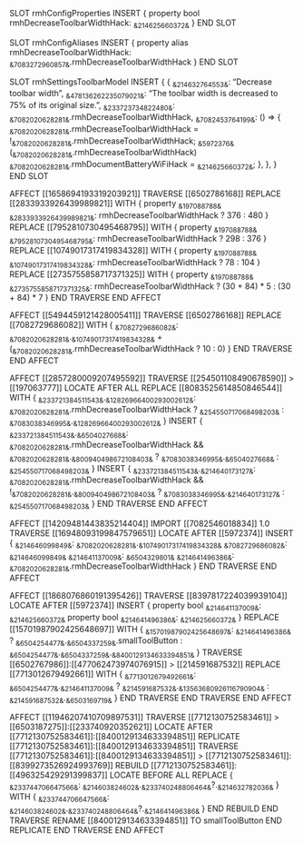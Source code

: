 SLOT rmhConfigProperties
    INSERT {
        property bool rmhDecreaseToolbarWidthHack: ~&214625660372&~
    }
END SLOT

SLOT rmhConfigAliases
    INSERT {
        property alias rmhDecreaseToolbarWidthHack: ~&7083272960857&~.rmhDecreaseToolbarWidthHack
    }
END SLOT

SLOT rmhSettingsToolbarModel
    INSERT {
        {
            ~&214632764553&~: "Decrease toolbar width",
            ~&478136262235079021&~: "The toolbar width is decreased to 75% of its original size.",
            ~&233723734822480&~: ~&7082020628281&~.rmhDecreaseToolbarWidthHack,
            ~&7082453764199&~: () => {
                ~&7082020628281&~.rmhDecreaseToolbarWidthHack = !~&7082020628281&~.rmhDecreaseToolbarWidthHack;
                ~&5972376&~(~&7082020628281&~.rmhDecreaseToolbarWidthHack) ~&7082020628281&~.rmhDocumentBatteryWiFiHack = ~&214625660372&~;
            },
        },
    }
END SLOT

AFFECT [[1658694193319203921]]
    TRAVERSE [[6502786168]]
        REPLACE [[2833933926439989821]] WITH { property ~&197088788&~ ~&2833933926439989821&~: rmhDecreaseToolbarWidthHack ? 376 : 480 }
        REPLACE [[7952810730495468795]] WITH { property ~&197088788&~ ~&7952810730495468795&~: rmhDecreaseToolbarWidthHack ? 298 : 376 }
        REPLACE [[10749017317419834328]] WITH { property ~&197088788&~ ~&10749017317419834328&~: rmhDecreaseToolbarWidthHack ? 78 : 104 }
        REPLACE [[2735755858717371325]] WITH { property ~&197088788&~ ~&2735755858717371325&~: rmhDecreaseToolbarWidthHack ? (30 + 84) * 5 : (30 + 84) * 7 }
    END TRAVERSE
END AFFECT

AFFECT [[5494459121428005411]] 
    TRAVERSE [[6502786168]]
        REPLACE [[7082729686082]] WITH { ~&7082729686082&~: ~&7082020628281&~.~&10749017317419834328&~ + (~&7082020628281&~.rmhDecreaseToolbarWidthHack ? 10 : 0) }
    END TRAVERSE
END AFFECT

AFFECT [[2857280009207495592]]
    TRAVERSE [[254501108490678590]] > [[197063777]]
        LOCATE AFTER ALL
        REPLACE [[8083525614850846544]] WITH { ~&233721384511543&~.~&12826966400293002612&~: ~&7082020628281&~.rmhDecreaseToolbarWidthHack ? ~&254550717068498203&~ : ~&7083038346995&~.~&12826966400293002612&~ }
        INSERT { ~&233721384511543&~.~&6504027668&~: ~&7082020628281&~.rmhDecreaseToolbarWidthHack && ~&7082020628281&~.~&800940498672108403&~ ? ~&7083038346995&~.~&6504027668&~ : ~&254550717068498203&~ } 
        INSERT { ~&233721384511543&~.~&214640173127&~: ~&7082020628281&~.rmhDecreaseToolbarWidthHack && !~&7082020628281&~.~&800940498672108403&~ ? ~&7083038346995&~.~&214640173127&~ : ~&254550717068498203&~ }
    END TRAVERSE
END AFFECT

AFFECT [[14209481443835214404]]
    IMPORT [[7082546018834]] 1.0
    TRAVERSE [[16948093199847579651]]
        LOCATE AFTER [[5972374]]
        INSERT {
            ~&214646099849&~: ~&7082020628281&~.~&10749017317419834328&~
            ~&7082729686082&~: ~&214646099849&~
            ~&214641137009&~: ~&6504329801&~
            ~&214641496386&~: ~&7082020628281&~.rmhDecreaseToolbarWidthHack
        }
    END TRAVERSE
END AFFECT

AFFECT [[1868076860191395426]]
    TRAVERSE [[8397817224039939104]]
        LOCATE AFTER [[5972374]]
        INSERT {
            property bool ~&214641137009&~: ~&214625660372&~
            property bool ~&214641496386&~: ~&214625660372&~
        }
        REPLACE [[15701987902425648697]] WITH {
            ~&15701987902425648697&~: ~&214641496386&~ ? ~&6504254477&~.~&6504337259&~.smallToolButton : ~&6504254477&~.~&6504337259&~.~&8400129134633394851&~
        }
        TRAVERSE [[6502767986]]:[[477062473974076915]] > [[214591687532]]
            REPLACE [[7713012679492661]] WITH {
                ~&7713012679492661&~: ~&6504254477&~.~&214641137009&~ ? ~&214591687532&~.~&13563680926116790904&~ : ~&214591687532&~.~&6503169719&~
            }
        END TRAVERSE
    END TRAVERSE
END AFFECT

AFFECT [[11946207410709897531]]
    TRAVERSE [[7712130752583461]] > [[6503187275]]:[[233740920352621]]
        LOCATE AFTER [[7712130752583461]]:[[8400129134633394851]]
        REPLICATE [[7712130752583461]]:[[8400129134633394851]]
            TRAVERSE [[7712130752583461]]:[[8400129134633394851]] > [[7712130752583461]]:[[8399273526924993769]]
                REBUILD [[7712130752583461]]:[[496325429291399837]]
                    LOCATE BEFORE ALL
                    REPLACE {
                        ~&233744706647566&~: ~&214603824602&~.~&233740248806464&~?.~&214632782036&~
                    } WITH {
                        ~&233744706647566&~: ~&214603824602&~.~&233740248806464&~?.~&214641496386&~
                    }
                END REBUILD
            END TRAVERSE
            RENAME [[8400129134633394851]] TO smallToolButton
        END REPLICATE
    END TRAVERSE
END AFFECT
